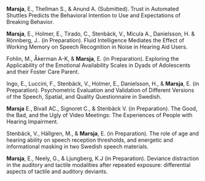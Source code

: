 **Marsja**, E., Thellman S., & Anund A. (Submitted). Trust in Automated Shuttles Predicts the Behavioral Intention to Use and Expectations of Breaking Behavior.


**Marsja**, E., Holmer, E., Tirado, C., Stenbäck, V., Micula A., Danielsson, H. & Rönnberg, J.. (in Preparation). Fluid Intelligence Mediates the Effect of Working Memory on Speech Recognition in Noise in Hearing Aid Users.

Fohlin, M., Åkerman A-K, & **Marsja**, E. (in Preparation). Exploring the Applicability of the Emotional Availability Scales in Dyads of Adolescents and their Foster Care Parent.

Ingo, E., Luccini, F., Stenbäck, V., Holmer, E.,  Danielsson, H., & **Marsja**, E. (in Preparation). Psychometric Evaluation and Validation of Different Versions of the Speech, Spatial, and Quality Questionnaire in Swedish.

**Marsja** E., Bivall AC., Signoret C., & Stenbäck V. (in Preparation). The Good, the Bad, and the Ugly of Video Meetings: The Experiences of People with Hearing Impairment. 

Stenbäck, V., Hällgren,  M., & **Marsja**, E. (in Preparation). The role of age and hearing ability on speech reception thresholds, and energetic and informational masking in two Swedish speech materials.

**Marsja**, E., Neely, G., & Ljungberg, K.J (in Preparation). Deviance distraction in the auditory and tactile modalities after repeated exposure: differential aspects of tactile and auditory deviants.
